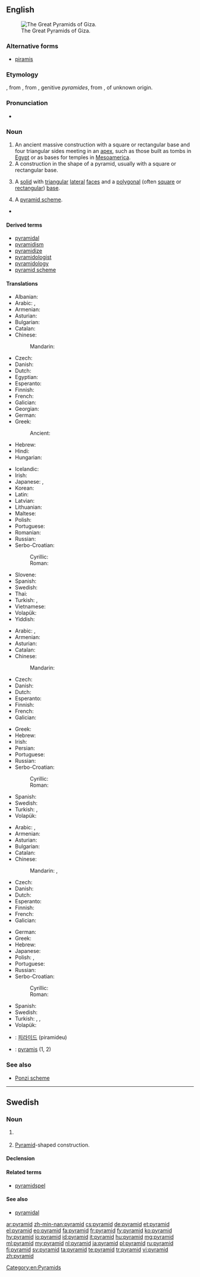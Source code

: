 ==English==
{{wikipedia}}
[[Image:All Gizah Pyramids.jpg|thumb|right|The Great Pyramids of Giza.]]

===Alternative forms===
* [[piramis]] {{qualifier|obsolete}}

===Etymology===
{{etyl|fr}} {{term|pyramide||lang=fr}}, from {{etyl|fro}} {{term|piramide||lang=fro}}, from {{etyl|la}} {{term|pyramis||lang=la}}, genitive ''pyramides'', from {{etyl|grc}} {{term|πυραμίς|tr=pyramís|lang=grc}}, of unknown origin.

===Pronunciation===
* {{audio|en-us-pyramid.ogg|Audio (US)}}

===Noun===
{{en-noun}}

# An ancient massive construction with a square or rectangular base and four triangular sides meeting in an [[apex]], such as those built as tombs in [[Egypt]] or as bases for temples in [[Mesoamerica]].
# A construction in the shape of a pyramid, usually with a square or rectangular base.
# {{geometry}} A [[solid]] with [[triangular]] [[lateral]] [[face]]s and a [[polygonal]] (often [[square]] or [[rectangular]]) [[base]].
# A [[pyramid scheme]].
* {{seeCites}}

====Derived terms====
* [[pyramidal]]
* [[pyramidism]]
* [[pyramidize]]
* [[pyramidologist]]
* [[pyramidology]]
* [[pyramid scheme]]

====Translations====
{{trans-top|ancient construction}}
* Albanian: {{t-|sq|piramidë|f}}
* Arabic: {{t-|ar|هرم|m|tr=háram}}, {{qualifier|plural}} {{t-|ar|أهرام|m-p|tr='ahraam}}
* Armenian: {{t+|hy|բուրգ|tr=burg}}
* Asturian: {{t-|ast|pirámide|f}}
* Bulgarian: {{t-|bg|пирамида|f|tr=piramída|sc=Cyrl}}
* Catalan: {{t-|ca|piràmide|f}}
* Chinese:
*: Mandarin: {{t-|cmn|金字塔|tr=jīnzìtǎ|sc=Hani}}
* Czech: {{t+|cs|pyramida|f}}
* Danish: {{t-|da|pyramide|c}}
* Dutch: {{t+|nl|piramide|f}}
* Egyptian: {{tø|egy|𓍋𓅓𓂋𓉴|tr=mr|sc=Egyp}}
* Esperanto: {{t-|eo|piramido}}
* Finnish: {{t+|fi|pyramidi}}
* French: {{t+|fr|pyramide|f}}
* Galician: {{t+|gl|pirámide|f}}
* Georgian: {{t-|ka|პირამიდა|tr=piramida|sc=Geor}}
* German: {{t+|de|Pyramide|f}}
* Greek: {{t+|el|πυραμίδα|f|tr=piramída}}
*: Ancient: {{tø|grc|πυραμίς|f|tr=piramís}}
* Hebrew: {{t+|he|פירמידה|f|tr=piramída}}
* Hindi: {{t-|hi|पिरमिड|tr=Piramid|sc=Deva}}
* Hungarian: {{t+|hu|piramis}}
{{trans-mid}}
* Icelandic: {{t-|is|pýramídi}}
* Irish: {{t-|ga|pirimid|f}}
* Japanese: {{t+|ja|ピラミッド|tr=piramiddo}}, {{t+|ja|金字塔|tr=きんじとう, kinjitō}}
* Korean: {{t-|ko|피라미드|tr=phiramideu|sc=Hang}}
* Latin: {{t-|la|pyramis|f}}
* Latvian: {{t-|lv|piramīda|f}}
* Lithuanian: {{t-|lt|piramidė|f}}
* Maltese: {{t-|mt|piramida|f}}
* Polish: {{t+|pl|piramida|f}}
* Portuguese: {{t+|pt|pirâmide|f}}
* Romanian: {{t-|ro|piramidă|f}}
* Russian: {{t+|ru|пирамида|f|tr=piramída}}
* Serbo-Croatian:
*: Cyrillic: {{t-|sh|пирамида|f}}
*: Roman: {{t-|sh|piramida|f}}
* Slovene: {{t+|sl|piramida|f}}
* Spanish: {{t+|es|pirámide|f}}
* Swedish: {{t+|sv|pyramid|c}}
* Thai: {{t-|th|พีระมิด|tr=peerámít}}
* Turkish: {{t+|tr|piramit}}, {{t+|tr|köpyak}}
* Vietnamese: {{t+|vi|kim tự tháp}}
* Volapük: {{t+|vo|piramid}}
* Yiddish: {{t-|yi|פיראמיד|tr=piramid}}
{{trans-bottom}}

{{trans-top|construction}}
* Arabic: {{t-|ar|هرم|m|tr=háram}}, {{qualifier|plural}} {{t-|ar|أهرام|m-p|tr='ahraam}}
* Armenian: {{t+|hy|բուրգ|tr=burg}}
* Asturian: {{t-|ast|pirámide|f}}
* Catalan: {{t-|ca|piràmide|f}}
* Chinese:
*: Mandarin: {{t-|cmn|金字塔|tr=jīnzìtǎ|sc=Hani}}
* Czech: {{t+|cs|pyramida|f}}
* Danish: {{t-|da|pyramide|c}}
* Dutch: {{t+|nl|piramide|f}}
* Esperanto: {{t-|eo|piramido}}
* Finnish: {{t+|fi|pyramidi}}
* French: {{t+|fr|pyramide|f}}
* Galician: {{t+|gl|pirámide|f}}
{{trans-mid}}
* Greek: {{t+|el|πυραμίδα|f|tr=piramída}}
* Hebrew: {{t+|he|פירמידה|f|tr=piramída}}
* Irish: {{t-|ga|pirimid|f}}
* Persian: {{t+|fa|هرم|sc=fa-Arab}}
* Portuguese: {{t+|pt|pirâmide|f}}
* Russian: {{t+|ru|пирамида|f|tr=piramída}}
* Serbo-Croatian:
*: Cyrillic: {{t-|sh|пирамида|f}}
*: Roman: {{t-|sh|piramida|f}}
* Spanish: {{t+|es|pirámide|f}}
* Swedish: {{t+|sv|pyramid|c}}
* Turkish: {{t+|tr|piramit}}, {{t+|tr|köpyak}}
* Volapük: {{t+|vo|piramid}}
{{trans-bottom}}

{{trans-top|in geometry, a solid with triangular lateral faces and a polygonal base}}
* Arabic: {{t-|ar|هرم|m|tr=háram}}, {{qualifier|plural}} {{t-|ar|أهرام|m-p|tr='ahraam}}
* Armenian: {{t+|hy|բուրգ|tr=burg}}
* Asturian: {{t-|ast|pirámide|f}}
* Bulgarian: {{t-|bg|пирамида|f|tr=piramída|sc=Cyrl}}
* Catalan: {{t-|ca|piràmide|f}}
* Chinese:
*: Mandarin: {{t-|cmn|角錐|sc=Hani}}, {{t|cmn|角锥|tr=jiǎozhuī|sc=Hani}}
* Czech: {{t+|cs|jehlan|m}}
* Danish: {{t-|da|pyramide|c}}
* Dutch: {{t+|nl|piramide|f}}
* Esperanto: {{t-|eo|piramido}}
* Finnish: {{t+|fi|pyramidi}}
* French: {{t+|fr|pyramide|f}}
* Galician: {{t+|gl|pirámide|f}}
{{trans-mid}}
* German: {{t+|de|Pyramide|f}}
* Greek: {{t+|el|πυραμίδα|f|tr=piramída}}
* Hebrew: {{t+|he|פירמידה|f|tr=piramída}}
* Japanese: {{t-|ja|角錐|tr=かくすい, kakusui}}
* Polish: {{t+|pl|ostrosłup|m}}, {{t+|pl|piramida|f}}
* Portuguese: {{t+|pt|pirâmide|f}}
* Russian: {{t+|ru|пирамида|f|tr=piramída}}
* Serbo-Croatian:
*: Cyrillic: {{t-|sh|пирамида|f}}
*: Roman: {{t-|sh|piramida|f}}
* Spanish: {{t+|es|pirámide|f}}
* Swedish: {{t+|sv|pyramid|c}}
* Turkish: {{t+|tr|piramit}}, {{t-|tr|üçgenit}}, {{t+|tr|köpyak}}
* Volapük: {{t+|vo|piramid}}
{{trans-bottom}}

{{trans-see|pyramid scheme}}
<!--Remove this section once all of the translations below have been moved into the tables above.-->
{{checktrans-top}}
* {{ttbc|ko}}: [[피라미드]] (piramideu)
* {{ttbc|la}}: [[pyramis]] {{f}} (1, 2)
{{trans-bottom}}

===See also===
* [[Ponzi scheme]]

[[Category:en:Pyramids]]

----

==Swedish==

===Noun===
{{sv-noun|g=c}}

# {{geometry|lang=sv}} {{l|en|pyramid}}
# [[#English|Pyramid]]-shaped construction.<!--isn't that the same as a pyramid?-->

====Declension====
{{sv-noun-reg-r-c|2=pyramide}}

====Related terms====
* [[pyramidspel]]

====See also====
* [[pyramidal]]

[[ar:pyramid]]
[[zh-min-nan:pyramid]]
[[cs:pyramid]]
[[de:pyramid]]
[[et:pyramid]]
[[el:pyramid]]
[[eo:pyramid]]
[[fa:pyramid]]
[[fr:pyramid]]
[[fy:pyramid]]
[[ko:pyramid]]
[[hy:pyramid]]
[[io:pyramid]]
[[id:pyramid]]
[[it:pyramid]]
[[hu:pyramid]]
[[mg:pyramid]]
[[ml:pyramid]]
[[my:pyramid]]
[[nl:pyramid]]
[[ja:pyramid]]
[[pl:pyramid]]
[[ru:pyramid]]
[[fi:pyramid]]
[[sv:pyramid]]
[[ta:pyramid]]
[[te:pyramid]]
[[tr:pyramid]]
[[vi:pyramid]]
[[zh:pyramid]]